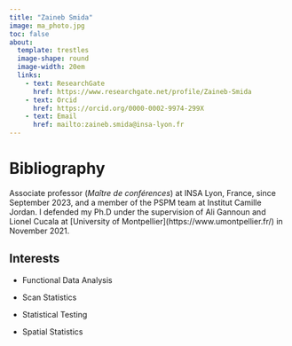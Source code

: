 ```yaml
---
title: "Zaineb Smida"
image: ma_photo.jpg
toc: false
about: 
  template: trestles
  image-shape: round
  image-width: 20em
  links:
    - text: ResearchGate
      href: https://www.researchgate.net/profile/Zaineb-Smida
    - text: Orcid
      href: https://orcid.org/0000-0002-9974-299X
    - text: Email
      href: mailto:zaineb.smida@insa-lyon.fr
---
```


# Bibliography

Associate professor (*Maître de conférences*) at INSA Lyon, France, since September 2023, and a member of the PSPM team at Institut Camille Jordan. I defended my Ph.D under the supervision of Ali Gannoun and Lionel Cucala at \[University of Montpellier\](https://www.umontpellier.fr/) in November 2021.

## Interests

-   Functional Data Analysis

-   Scan Statistics

-   Statistical Testing

-   Spatial Statistics
